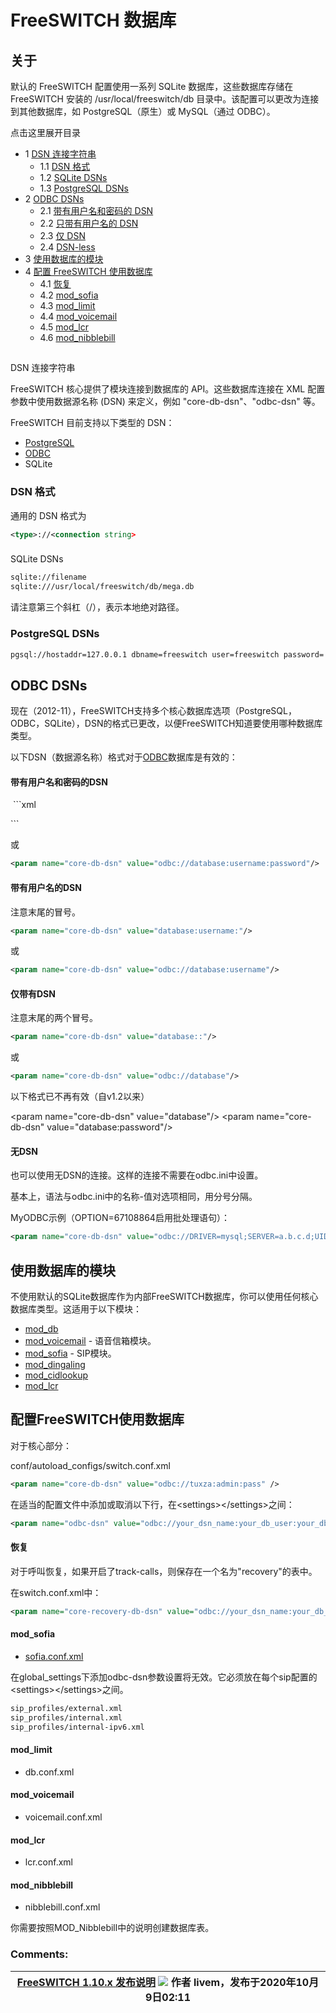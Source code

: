 # FreeSWITCH 数据库

## 关于

默认的 FreeSWITCH 配置使用一系列 SQLite 数据库，这些数据库存储在 FreeSWITCH 安装的 /usr/local/freeswitch/db 目录中。该配置可以更改为连接到其他数据库，如 PostgreSQL（原生）或 MySQL（通过 ODBC）。

点击这里展开目录

* 1 [DSN 连接字符串](#-freeswitch--freeswitch-databases-)  
   * 1.1 [DSN 格式](#dsn-format)  
   * 1.2 [SQLite DSNs](#dsn-less)  
   * 1.3 [PostgreSQL DSNs](#postgresql-dsns)
* 2 [ODBC DSNs](#odbc-dsns)  
   * 2.1 [带有用户名和密码的 DSN](#dsn-with-username-and-password)  
   * 2.2 [只带有用户名的 DSN](#dsn-with-username)  
   * 2.3 [仅 DSN](#dsn-only)  
   * 2.4 [DSN-less](#dsn-less)
* 3 [使用数据库的模块](#modules-that-use-databases)
* 4 [配置 FreeSWITCH 使用数据库](#configuring-freeswitch-to-use-databases)  
   * 4.1 [恢复](#recovery)  
   * 4.2 [mod\_sofia](#mod_sofia)  
   * 4.3 [mod\_limit](#mod_limit)  
   * 4.4 [mod\_voicemail](#mod_voicemail)  
   * 4.5 [mod\_lcr](#mod_lcr)  
   * 4.6 [mod\_nibblebill](#mod_nibblebill)

##   
DSN 连接字符串

FreeSWITCH 核心提供了模块连接到数据库的 API。这些数据库连接在 XML 配置参数中使用数据源名称 (DSN) 来定义，例如 "core-db-dsn"、"odbc-dsn" 等。

FreeSWITCH 目前支持以下类型的 DSN：

* [PostgreSQL](./PostgreSQL-in-the-core_6586757.mdx#dt)
* [ODBC](./ODBC-DSN/Using-ODBC-in-the-core_6586653.mdx)
* SQLite

### DSN 格式

通用的 DSN 格式为

```xml
<type>://<connection string>
```

###   
SQLite DSNs

```xml
sqlite://filename
sqlite:///usr/local/freeswitch/db/mega.db
```

请注意第三个斜杠（/），表示本地绝对路径。

### PostgreSQL DSNs

```xml
pgsql://hostaddr=127.0.0.1 dbname=freeswitch user=freeswitch password= options='-c client_min_messages=NOTICE' application_name='freeswitch'"
```

## ODBC DSNs

现在（2012-11），FreeSWITCH支持多个核心数据库选项（PostgreSQL，ODBC，SQLite），DSN的格式已更改，以便FreeSWITCH知道要使用哪种数据库类型。

以下DSN（数据源名称）格式对于[ODBC](./ODBC-DSN/index.mdx#about)数据库是有效的：

#### 带有用户名和密码的DSN

 ```xml
<param name="core-db-dsn" value="database:username:password"/>
```

或

```xml
<param name="core-db-dsn" value="odbc://database:username:password"/>
```

#### 带有用户名的DSN

注意末尾的冒号。

```xml
<param name="core-db-dsn" value="database:username:"/>
```

或

```xml
<param name="core-db-dsn" value="odbc://database:username"/>
```

#### 仅带有DSN

注意末尾的两个冒号。

```xml
<param name="core-db-dsn" value="database::"/>
```

或

```xml
<param name="core-db-dsn" value="odbc://database"/>
```

以下格式已不再有效（自v1.2以来）

&lt;param name="core-db-dsn" value="database"/>
&lt;param name="core-db-dsn" value="database:password"/> 

#### 无DSN

也可以使用无DSN的连接。这样的连接不需要在odbc.ini中设置。

基本上，语法与odbc.ini中的名称-值对选项相同，用分号分隔。

MyODBC示例（OPTION=67108864启用批处理语句）：

```xml
<param name="core-db-dsn" value="odbc://DRIVER=mysql;SERVER=a.b.c.d;UID=username;PWD=secretpassword;DATABASE=freeswitch;OPTION=67108864">
```

## 使用数据库的模块

不使用默认的SQLite数据库作为内部FreeSWITCH数据库，你可以使用任何核心数据库类型。这适用于以下模块：

- [mod_db](../Modules/mod_db_6586567.mdx#api)
- [mod_voicemail](../Modules/mod_voicemail_6587070.mdx#--) - 语音信箱模块。
- [mod_sofia](../Modules/mod_sofia_1048707.mdx#about) - SIP模块。
- [mod_dingaling](../Modules/mod_dingaling_6587385.mdx#faq)
- [mod_cidlookup](../Modules/mod_cidlookup_1966667.mdx#usage)
- [mod_lcr](../Modules/mod_lcr_6587457.mdx#lrn)

## 配置FreeSWITCH使用数据库

对于核心部分：

conf/autoload_configs/switch.conf.xml

```xml
<param name="core-db-dsn" value="odbc://tuxza:admin:pass" />
```

在适当的配置文件中添加或取消以下行，在&lt;settings>&lt;/settings>之间：

```xml
<param name="odbc-dsn" value="odbc://your_dsn_name:your_db_user:your_db_password"/>
```

#### 恢复

对于呼叫恢复，如果开启了track-calls，则保存在一个名为"recovery"的表中。

在switch.conf.xml中：

```xml
<param name="core-recovery-db-dsn" value="odbc://your_dsn_name:your_db_user:your_db_password"/>
```

#### mod_sofia

* [sofia.conf.xml](../Configuration/Sofia-SIP-Stack/Sofia-Configuration-Files_7144453.mdx#--)

在global_settings下添加odbc-dsn参数设置将无效。它必须放在每个sip配置的&lt;settings>&lt;/settings>之间。

```xml
sip_profiles/external.xml
sip_profiles/internal.xml
sip_profiles/internal-ipv6.xml
```

#### mod_limit

* db.conf.xml

#### mod_voicemail

* voicemail.conf.xml

#### mod_lcr

* lcr.conf.xml

#### mod_nibblebill

* nibblebill.conf.xml

你需要按照MOD_Nibblebill中的说明创建数据库表。

### Comments:

| [FreeSWITCH 1.10.x 发布说明](../Release-Notes/FreeSWITCH-1.10.x-Release-notes_25460878.mdx#older-releases) ![](/images/icons/contenttypes/comment_16.png) 作者 livem，发布于2020年10月9日02:11 |
| ---------------------------------------------------------------------------------------------------------------------------------------------------------------------- |